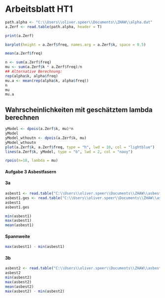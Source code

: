 # Arbeitsblatt HT1 {.unnumbered}

```r
path.alpha <- "C:\\Users\\oliver.speer\\Documents\\ZHAW\\alpha.dat"
a.Zerf <- read.table(path.alpha, header = T)

print(a.Zerf)

barplot(height = a.Zerf$freq, names.arg = a.Zerf$k, space = 0.5)

mean(a.Zerf$freq)

n <- sum(a.Zerf$freq)
mu <- sum(a.Zerf$k * a.Zerf$freq)/n
## Alternative Berechnung:
rep(alpha$k, alpha$freq)
mu.a <- mean(rep(alpha$k, alpha$freq))
n
mu
mu.a
```

## Wahrscheinlichkeiten mit geschätztem lambda berechnen
```r
yModel <- dpois(a.Zerf$k, mu)*n
yModel
yModel_wthoutn <- dpois(a.Zerf$k, mu)
yModel_wthoutn
plot(a.Zerf$k, a.Zerf$freq, type = "h", lwd = 10, col = "lightblue")
lines(a.Zerf$k, yModel, type = "b", lwd = 2, col = "navy")

```

```r
rpois(n=10, lambda = mu)
```

#### Aufgabe 3 Asbestfasern
#### 3a
```r
asbest1 <- read.table("C:\\Users\\oliver.speer\\Documents\\ZHAW\\asbest1.dat", header = F)[,1]
asbest1.ges <- read.table("C:\\Users\\oliver.speer\\Documents\\ZHAW\\asbest1.dat", header = F)
asbest1
asbest1.ges

min(asbest1)
max(asbest1)
mean(asbest1)

```

#### Spannweite

```r
max(asbest1) - min(asbest1)

```
#### 3b
```r
asbest2 <- read.table("C:\\Users\\oliver.speer\\Documents\\ZHAW\\asbest2.dat", header = F)[,1]
asbest2
min(asbest2)
max(asbest2)
mean(asbest2)
max(asbest2) - min(asbest2)
```
